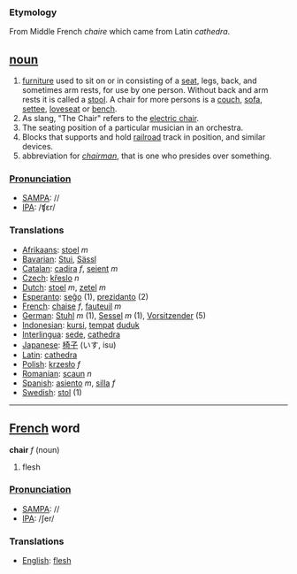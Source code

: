 === Etymology ===
From Middle French ''chaire'' which came from Latin ''cathedra''.

== [[noun]] ==
#[[furniture]] used to sit on or in consisting of a [[seat]], legs, back, and sometimes arm rests, for use by one person. Without back and arm rests it is called a [[stool]]. A chair for more persons is a [[couch]], [[sofa]], [[settee]], [[loveseat]] or [[bench]]. 
#As slang, "The Chair" refers to the [[electric chair]].
#The seating position of a particular musician in an orchestra.
#Blocks that supports and hold [[railroad]] track in position, and similar devices.
#abbreviation for ''[[chairman]]'', that is one who presides over something.

===[[Pronunciation]]===
*[[w:SAMPA|SAMPA]]: //
*[[w:IPA|IPA]]: /ʧεr/

===Translations===
*[[Afrikaans]]: [[stoel]] ''m''
*[[Bavarian]]: [[Stui]], [[Sässl]]
*[[Catalan]]: [[cadira]] ''f'', [[seient]] ''m''
*[[Czech]]: [[křeslo]] ''n''
*[[Dutch]]: [[stoel]] ''m'', [[zetel]] ''m''
*[[Esperanto]]: [[seĝo]] (1), [[prezidanto]] (2)
*[[French]]: [[chaise]] ''f'', [[fauteuil]] ''m''
*[[German]]: [[Stuhl]] ''m'' (1), [[Sessel]] ''m'' (1), [[Vorsitzender]] (5)
*[[Indonesian]]: [[kursi]], [[tempat]] [[duduk]]
*[[Interlingua]]: [[sede]], [[cathedra]]
*[[Japanese]]: [[椅子]] (いす, isu)
*[[Latin]]: [[cathedra]]
*[[Polish]]: [[krzesło]] ''f''
*[[Romanian]]: [[scaun]] ''n''
*[[Spanish]]: [[asiento]] ''m'', [[silla]] ''f''
*[[Swedish]]: [[stol]] (1)

----

== [[French]] word ==

'''chair''' ''f'' (noun)

# flesh

===[[Pronunciation]]===
*[[w:SAMPA|SAMPA]]: //
*[[w:IPA|IPA]]: /ʃer/

===Translations===
*[[English]]: [[flesh]]